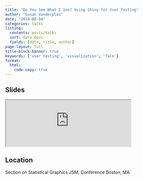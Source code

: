```yaml
---
title: "Do You See What I See? Using Shiny for User Testing"
author: "Susan Vanderplas"
date: "2014-08-04"
categories: talks
listing:
  contents: posts/talks
  sort: date desc
  fields: [date, title, author]
page-layout: full
title-block-banner: true
keywords: ['user testing', 'visualization', 'Talk']
format:
  html:
    code-copy: true
---
```

 
## Slides

<iframe src='https://srvanderplas.github.io/Presentation-Archive/JSM2014/UserTesting/UserTesting.html' height='auto' width='80%'>
                        </iframe>
## Location
Section on Statistical Graphics
JSM, Conference
Boston, MA
